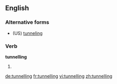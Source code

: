 ==English==

===Alternative forms===
* (US) [[tunneling]]

===Verb===
'''tunnelling'''

# {{present participle of|tunnel|lang=en}}

[[de:tunnelling]]
[[fr:tunnelling]]
[[vi:tunnelling]]
[[zh:tunnelling]]
